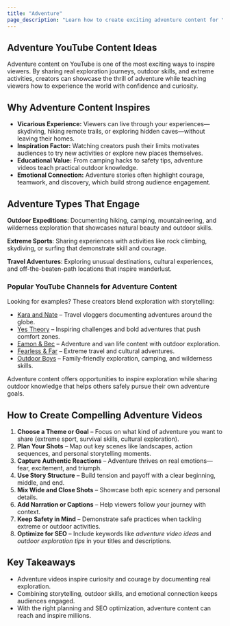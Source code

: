 ```yaml
---
title: "Adventure"
page_description: "Learn how to create exciting adventure content for YouTube—covering exploration, outdoor skills, and extreme activities."
---
```


## Adventure YouTube Content Ideas

Adventure content on YouTube is one of the most exciting ways to inspire viewers. By sharing real exploration journeys, outdoor skills, and extreme activities, creators can showcase the thrill of adventure while teaching viewers how to experience the world with confidence and curiosity.

## Why Adventure Content Inspires

- **Vicarious Experience:** Viewers can live through your experiences—skydiving, hiking remote trails, or exploring hidden caves—without leaving their homes.  
- **Inspiration Factor:** Watching creators push their limits motivates audiences to try new activities or explore new places themselves.  
- **Educational Value:** From camping hacks to safety tips, adventure videos teach practical outdoor knowledge.  
- **Emotional Connection:** Adventure stories often highlight courage, teamwork, and discovery, which build strong audience engagement.  

## Adventure Types That Engage

**Outdoor Expeditions**: Documenting hiking, camping, mountaineering, and wilderness exploration that showcases natural beauty and outdoor skills.

**Extreme Sports**: Sharing experiences with activities like rock climbing, skydiving, or surfing that demonstrate skill and courage.

**Travel Adventures**: Exploring unusual destinations, cultural experiences, and off-the-beaten-path locations that inspire wanderlust.

### Popular YouTube Channels for Adventure Content

Looking for examples? These creators blend exploration with storytelling:  
- [Kara and Nate](https://www.youtube.com/@karaandnate) – Travel vloggers documenting adventures around the globe.  
- [Yes Theory](https://www.youtube.com/@YesTheory) – Inspiring challenges and bold adventures that push comfort zones.  
- [Eamon & Bec](https://www.youtube.com/@eamonandbec) – Adventure and van life content with outdoor exploration.  
- [Fearless & Far](https://www.youtube.com/@FearlessandFar) – Extreme travel and cultural adventures.  
- [Outdoor Boys](https://www.youtube.com/@OutdoorBoys) – Family-friendly exploration, camping, and wilderness skills.  

Adventure content offers opportunities to inspire exploration while sharing outdoor knowledge that helps others safely pursue their own adventure goals.

## How to Create Compelling Adventure Videos

1. **Choose a Theme or Goal** – Focus on what kind of adventure you want to share (extreme sport, survival skills, cultural exploration).  
2. **Plan Your Shots** – Map out key scenes like landscapes, action sequences, and personal storytelling moments.  
3. **Capture Authentic Reactions** – Adventure thrives on real emotions—fear, excitement, and triumph.  
4. **Use Story Structure** – Build tension and payoff with a clear beginning, middle, and end.  
5. **Mix Wide and Close Shots** – Showcase both epic scenery and personal details.  
6. **Add Narration or Captions** – Help viewers follow your journey with context.  
7. **Keep Safety in Mind** – Demonstrate safe practices when tackling extreme or outdoor activities.  
8. **Optimize for SEO** – Include keywords like *adventure video ideas* and *outdoor exploration tips* in your titles and descriptions.  

## Key Takeaways

- Adventure videos inspire curiosity and courage by documenting real exploration.  
- Combining storytelling, outdoor skills, and emotional connection keeps audiences engaged.  
- With the right planning and SEO optimization, adventure content can reach and inspire millions.  

